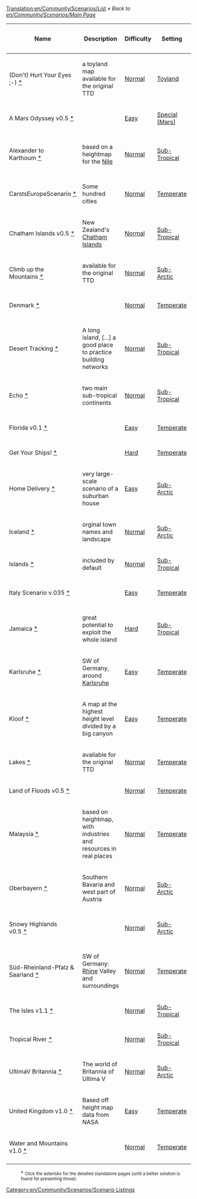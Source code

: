 [[Translation:en/Community/Scenarios/List]]
''« Back to [[en/Community/Scenarios/Main Page]]''

{|
|-
!Name
!Description
!Difficulty
!Setting
!Size
!Relief
!Towns
!Industries
!Real World
!OpenTTD version
!Author

|-
|(Don't) Hurt Your Eyes ;-)&nbsp;[[en/Community/Scenarios/(Don't) Hurt Your Eyes ;-)|*]]
|a toyland map available for the original TTD
|[[en/Community/Scenarios/Difficulty/Normal|Normal]]
|[[en/Community/Scenarios/Climate/Toyland|Toyland]]
|[[en/Community/Scenarios/Size/256x256|256x256]]
|[[en/Community/Scenarios/Relief/Flat|Flat]]
|Normal
|[[en/Community/Scenarios/Industry Density/Normal|Normal]]
|No
|any
|Sleepie

|-
|A Mars Odyssey v0.5&nbsp;[[en/Community/Scenarios/A Mars Odyssey|*]]
|
|[[en/Community/Scenarios/Difficulty/Easy|Easy]]
|[[en/Community/Scenarios/Climate/Special|Special (Mars)]]
|[[en/Community/Scenarios/Size/256x256|256x256]]
|[[en/Community/Scenarios/Relief/Flat|Flat]]
|Normal
|[[en/Community/Scenarios/Industry Density/Normal|Normal]]
|No
|0.5.0+
|Ominus

|-
|Alexander to Karthoum&nbsp;[[en/Community/Scenarios/Alexander to Karthoum|*]]
|based on a heightmap for the [https://www.wikipedia.org/wiki/Nile Nile]
|[[en/Community/Scenarios/Difficulty/Normal|Normal]]
|[[en/Community/Scenarios/Climate/Sub-Tropical|Sub-Tropical]]
|[[en/Community/Scenarios/Size/512x2048|512x2048]]
|[[en/Community/Scenarios/Relief/Flat|Flat]]
|Normal
|[[en/Community/Scenarios/Industry Density/Normal|Normal]]
|[[en/Community/Scenarios/Real World|The Nile from the delta to Karthoum]]
|0.5.0+
|thebrightside

|-
|CarstsEuropeScenario&nbsp;[[en/Community/Scenarios/Europe|*]]
|Some hundred cities
|[[en/Community/Scenarios/Difficulty/Normal|Normal]]
|[[en/Community/Scenarios/Climate/Temperate|Temperate]]
|[[en/Community/Scenarios/Size/2048x2048|2048x2048]]
|[[en/Community/Scenarios/Mixed Relief Scenarios|Mixed]]
|High
|[[en/Community/Scenarios/Industry Density/High|High]]
|[[en/Community/Scenarios/Real World|Europe]]
|0.5.1 RC2
|CARST

|-
|Chatham Islands v0.5&nbsp;[[en/Community/Scenarios/Chatham Islands|*]]
|New Zealand's [https://www.wikipedia.org/wiki/Chatham_Islands Chatham Islands]
|[[en/Community/Scenarios/Difficulty/Normal|Normal]]
|[[en/Community/Scenarios/Climate/Sub-Tropical|Sub-Tropical]]
|[[en/Community/Scenarios/Size/1024x1024|1024x1024]]
|[[en/Community/Scenarios/Relief/Hilly|Hilly]]
|High
|[[en/Community/Scenarios/Industry Density/High|High]]
|[[en/Community/Scenarios/Real World|Chatham Islands (Terrain only)]]
|0.5.0+
|Ominus

|-
|Climb up the Mountains&nbsp;[[en/Community/Scenarios/Climb up the Mountains|*]]
|available for the original TTD
|[[en/Community/Scenarios/Difficulty/Normal|Normal]]
|[[en/Community/Scenarios/Climate/Sub-Arctic|Sub-Arctic]]
|[[en/Community/Scenarios/Size/256x256|256x256]]
|[[en/Community/Scenarios/Mixed Relief Scenarios|Mixed]]
|Normal
|[[en/Community/Scenarios/Industry Density/Normal|Normal]]
|No
|any
|Sleepie

|-
|Denmark&nbsp;[[en/Community/Scenarios/Denmark|*]]
|
|[[en/Community/Scenarios/Difficulty/Normal|Normal]]
|[[en/Community/Scenarios/Climate/Temperate|Temperate]]
|[[en/Community/Scenarios/Size/1024x1024|1024x1024]]
|[[en/Community/Scenarios/Relief/Flat|Flat]]
|High
|[[en/Community/Scenarios/Industry Density/Normal|Normal]]
|[[en/Community/Scenarios/Real World|Denmark]]
|0.5.1-RC2
|Kristian Rasmussen

|-
|Desert Tracking&nbsp;[[en/Community/Scenarios/Desert Tracking|*]]
|A long island, [...] a good place to practice building networks
|[[en/Community/Scenarios/Difficulty/Normal|Normal]]
|[[en/Community/Scenarios/Climate/Sub-Tropical|Sub-Tropical]]
|[[en/Community/Scenarios/Size/256x512|256x512]]
|[[en/Community/Scenarios/Mixed Relief Scenarios|Mixed]]
|Low:&nbsp;11
|[[en/Community/Scenarios/Industry Density/Normal|Normal]]
|No
|r10026
|Deep Blue

|-
|Echo&nbsp;[[en/Community/Scenarios/Echo|*]]
|two main sub-tropical continents
|[[en/Community/Scenarios/Difficulty/Normal|Normal]]
|[[en/Community/Scenarios/Climate/Sub-Tropical|Sub-Tropical]]
|[[en/Community/Scenarios/Size/256x256|256x256]]
|[[en/Community/Scenarios/Relief/Hilly|Hilly]]
|Normal
|[[en/Community/Scenarios/Industry Density/Low|Low]]
|No
|0.4.5+
|S. Morris (Jungle)

|-
|Florida v0.1&nbsp;[[en/Community/Scenarios/Florida|*]]
|
|[[en/Community/Scenarios/Difficulty/Easy|Easy]]
|[[en/Community/Scenarios/Climate/Temperate|Temperate]]
|[[en/Community/Scenarios/Size/512x512|512x512]]
|[[en/Community/Scenarios/Relief/Very Flat|Very Flat]]
|High
|[[en/Community/Scenarios/Industry Density/Normal|Normal]]
|[[en/Community/Scenarios/Real World|Florida]]
|0.5.0
|James Kirk aka Carskick

|-
|Get Your Ships!&nbsp;[[en/Community/Scenarios/Get Your Ships|*]]
|
|[[en/Community/Scenarios/Difficulty/Hard|Hard]]
|[[en/Community/Scenarios/Climate/Temperate|Temperate]]
|[[en/Community/Scenarios/Size/128x512|512x128]]
|[[en/Community/Scenarios/Mixed Relief Scenarios|Mixed]]
|Low
|[[en/Community/Scenarios/Industry Density/Low|Low]]
|No
|0.5.0
|ZxBiohazardZx

|-
|Home Delivery&nbsp;[[en/Community/Scenarios/Home Delivery|*]]
|very large-scale scenario of a suburban house
|[[en/Community/Scenarios/Difficulty/Easy|Easy]]
|[[en/Community/Scenarios/Climate/Sub-Arctic|Sub-Arctic]]
|[[en/Community/Scenarios/Size/256x256|256x256]]
|[[en/Community/Scenarios/Relief/Mountainous|Mountainous]]
|Normal
|[[en/Community/Scenarios/Industry Density/Normal|Normal]]
|No
|0.5.3
|CMG Lee

|-
|Iceland&nbsp;[[en/Community/Scenarios/Iceland|*]]
|orginal town names and landscape
|[[en/Community/Scenarios/Difficulty/Normal|Normal]]
|[[en/Community/Scenarios/Climate/Sub-Arctic|Sub-Arctic]]
|[[en/Community/Scenarios/Size/512x512|512x512]]
|[[en/Community/Scenarios/Relief/Hilly|Hilly]]
|Low
|[[en/Community/Scenarios/Industry Density/Low|Low]]
|[[en/Community/Scenarios/Real World|Iceland]]
|0.5.0
|Knartz

|-
|Islands&nbsp;[[en/Community/Scenarios/Islands|*]]
|included by default
|[[en/Community/Scenarios/Difficulty/Normal|Normal]]
|[[en/Community/Scenarios/Climate/Sub-Tropical|Sub-Tropical]]
|[[en/Community/Scenarios/Size/128x128|128x128]]
|[[en/Community/Scenarios/Relief/Hilly|Hilly]]
|Normal
|[[en/Community/Scenarios/Industry Density/Normal|Normal]]
|No
|0.4.5+
|Zimri

|-
|Italy Scenario v.035&nbsp;[[en/Community/Scenarios/Italy|*]]
|
|[[en/Community/Scenarios/Difficulty/Easy|Easy]]
|[[en/Community/Scenarios/Climate/Temperate|Temperate]]
|[[en/Community/Scenarios/Size/2048x2048|2048x2048]]
|[[en/Community/Scenarios/Mixed Relief Scenarios|Mixed]]
|High
|[[en/Community/Scenarios/Industry Density/High|High]]
|[[en/Community/Scenarios/Real World|Italy]]
|0.5.0 RC4
|Mikima

|-
|Jamaica&nbsp;[[en/Community/Scenarios/Jamaica|*]]
|great potential to exploit the whole island
|[[en/Community/Scenarios/Difficulty/Hard|Hard]]
|[[en/Community/Scenarios/Climate/Sub-Tropical|Sub-Tropical]]
|[[en/Community/Scenarios/Size/256x256|256x256]]
|[[en/Community/Scenarios/Relief/Flat|Flat]]
|Normal
|[[en/Community/Scenarios/Industry Density/High|High]]
|[[en/Community/Scenarios/Real World|Jamaica]]
|0.5.2
|Luukland

|-
|Karlsruhe&nbsp;[[en/Karlsruhe|*]]
|SW of Germany, around [https://www.wikipedia.org/wiki/Karlsruhe Karlsruhe]
|[[en/Community/Scenarios/Difficulty/Easy|Easy]]
|[[en/Community/Scenarios/Climate/Temperate|Temperate]]
|[[en/Community/Scenarios/Size/512x512|512x512]]
|[[en/Community/Scenarios/Mixed Relief Scenarios|Mixed]]
|Unknown (66)
|[[en/Community/Scenarios/Industry Density/Normal|Normal]]
|[[en/Community/Scenarios/Real World|Karlsruhe, Germany]]
|0.5.2
|Fry3k

|-
|Kloof&nbsp;[[en/Community/Scenarios/Kloof|*]]
|A map at the highest height level divided by a big canyon
|[[en/Community/Scenarios/Difficulty/Easy|Easy]]
|[[en/Community/Scenarios/Climate/Temperate|Temperate]]
|[[en/Community/Scenarios/Size/512x512|512x512]]
|[[en/Community/Scenarios/Mixed Relief Scenarios|Mixed]]
|High
|[[en/Community/Scenarios/Industry Density/Normal|Normal]]
|No
|0.5.0+
|thebrightside

|-
|Lakes&nbsp;[[en/Community/Scenarios/Lakes|*]]
|available for the original TTD
|[[en/Community/Scenarios/Difficulty/Normal|Normal]]
|[[en/Community/Scenarios/Climate/Temperate|Temperate]]
|[[en/Community/Scenarios/Size/256x256|256x256]]
|[[en/Community/Scenarios/Mixed Relief Scenarios|Mixed]]
|Normal
|[[en/Community/Scenarios/Industry Density/High|High]]
|No
|any
|Sleepie

|-
|Land of Floods v0.5&nbsp;[[en/Community/Scenarios/Land of Floods|*]]
|
|[[en/Community/Scenarios/Difficulty/Normal|Normal]]
|[[en/Community/Scenarios/Climate/Temperate|Temperate]]
|[[en/Community/Scenarios/Size/256x256|256x256]]
|[[en/Community/Scenarios/Relief/Very Flat|Very Flat]]
|Normal
|[[en/Community/Scenarios/Industry Density/Normal|Normal]]
|No
|0.5.0+
|Ominus

|-
|Malaysia&nbsp;[[en/Malaysia|*]]
|based on heightmap, with industries and resources in real places
|[[en/Community/Scenarios/Difficulty/Normal|Normal]]
|[[en/Community/Scenarios/Climate/Temperate|Temperate]]
|[[en/Community/Scenarios/Size/512x1024|1024x512]]
|[[en/Community/Scenarios/Mixed Relief Scenarios|Mixed]]
|Normal
|[[en/Community/Scenarios/Industry Density/High|High]]
|[[en/Community/Scenarios/Real World|Malaysia, Singapore, Kalimantan]]
|0.5.2
|Leonard

|-
|Oberbayern&nbsp;[[en/Oberbayern|*]]
|Southern Bavaria and west part of Austria
|[[en/Community/Scenarios/Difficulty/Normal|Normal]]
|[[en/Community/Scenarios/Climate/Sub-Arctic|Sub-Arctic]]
|[[en/Community/Scenarios/Size/512x1024|1024x512]]
|[[en/Community/Scenarios/Mixed Relief Scenarios|Mixed]]
|Unknown (90)
|[[en/Community/Scenarios/Industry Density/Normal|Normal]]
|[[en/Community/Scenarios/Real World|Bavaria, Germany]]
|0.5.2
|Fry3k

|-
|Snowy Highlands v0.5&nbsp;[[en/Community/Scenarios/Snowy Highlands|*]]
|
|[[en/Community/Scenarios/Difficulty/Normal|Normal]]
|[[en/Community/Scenarios/Climate/Sub-Arctic|Sub-Arctic]]
|[[en/Community/Scenarios/Size/2048x2048|2048x2048]]
|[[en/Community/Scenarios/Relief/Hilly|Hilly]]
|Normal
|[[en/Community/Scenarios/Industry Density/Normal|Normal]]
|No
|0.5.0 RC 5 or newer
|Sleepie

|-
|Süd-Rheinland-Pfalz & Saarland&nbsp;[[en/Süd-Rheinland-Pfalz & Saarland|*]]
|SW of Germany: [https://www.wikipedia.org/wiki/Rhine Rhine] Valley and surroundings
|[[en/Community/Scenarios/Difficulty/Normal|Normal]]
|[[en/Community/Scenarios/Climate/Temperate|Temperate]]
|[[en/Community/Scenarios/Size/1024x2048|2048x1024]]
|[[en/Community/Scenarios/Mixed Relief Scenarios|Mixed]]
|Unknown (137)
|[[en/Community/Scenarios/Industry Density/Normal|Normal]]
|[[en/Community/Scenarios/Real World|Germany]]
|0.5.2
|Fry3k

|-
|The Isles v1.1&nbsp;[[en/Community/Scenarios/The Isles|*]]
|
|[[en/Community/Scenarios/Difficulty/Normal|Normal]]
|[[en/Community/Scenarios/Climate/Sub-Tropical|Sub-Tropical]]
|[[en/Community/Scenarios/Size/1024x1024|1024x1024]]
|[[en/Community/Scenarios/Relief/Flat|Flat]]
|High
|[[en/Community/Scenarios/Industry Density/Normal|Normal]]
|No
|0.4.8+
|thebrightside

|-
|Tropical River&nbsp;[[en/Community/Scenarios/Tropical River|*]]
|
|[[en/Community/Scenarios/Difficulty/Normal|Normal]]
|[[en/Community/Scenarios/Climate/Sub-Tropical|Sub-Tropical]]
|[[en/Community/Scenarios/Size/128x1024|1024x128]]
|[[en/Community/Scenarios/Relief/Very Flat|Very Flat]]
|Normal
|[[en/Community/Scenarios/Industry Density/Normal|Normal]]
|No
|0.4.8+
|Viole Falushe

|-
|UltimaV Britannia&nbsp;[[en/Community/Scenarios/UltimaV Britannia|*]]
|The world of Britannia of Ultima V
|[[en/Community/Scenarios/Difficulty/Normal|Normal]]
|[[en/Community/Scenarios/Climate/Sub-Arctic|Sub-Arctic]]
|[[en/Community/Scenarios/Size/512x512|512x512]]
|[[en/Community/Scenarios/Mixed Relief Scenarios|Mixed]]
|Normal
|[[en/Community/Scenarios/Industry Density/Normal|Normal]]
|No
|0.5.3
|CMG Lee

|-
|United Kingdom v1.0&nbsp;[[en/Community/Scenarios/United Kingdom|*]]
|Based off height map data from NASA
|[[en/Community/Scenarios/Difficulty/Easy|Easy]]
|[[en/Community/Scenarios/Climate/Temperate|Temperate]]
|[[en/Community/Scenarios/Size/2048x2048|2048x2048]]
|[[en/Community/Scenarios/Mixed Relief Scenarios|Mixed]]
|Normal
|[[en/Community/Scenarios/Industry Density/High|High]]
|[[en/Community/Scenarios/Real World|United Kingdom]]
|0.5.0
|JonScaife

|-
|Water and Mountains v1.0&nbsp;[[en/Community/Scenarios/Water and Mountains|*]]
|
|[[en/Community/Scenarios/Difficulty/Normal|Normal]]
|[[en/Community/Scenarios/Climate/Temperate|Temperate]]
|[[en/Community/Scenarios/Size/512x512|512x512]]
|[[en/Community/Scenarios/Relief/Hilly|Hilly]]
|Low
|[[en/Community/Scenarios/Industry Density/Low|Low]]
|No
|Nightly r8148+
|Sleepie

|-
|}

: * <small>Click the asterisks for the detailed standalone pages (until a better solution is found for presenting those).</small>

[[Category:en/Community/Scenarios/Scenario Listings]]